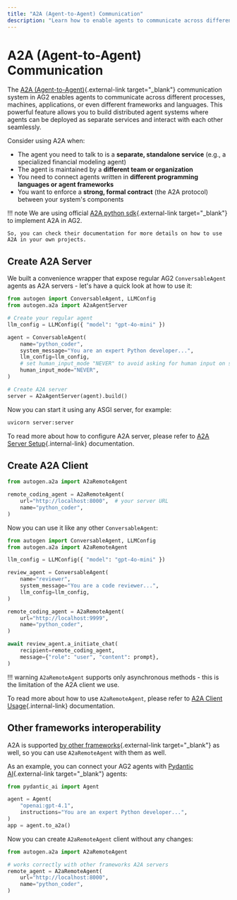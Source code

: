 ```yaml
---
title: "A2A (Agent-to-Agent) Communication"
description: "Learn how to enable agents to communicate across different processes and machines using the A2A protocol."
---
```


# A2A (Agent-to-Agent) Communication

The [A2A (Agent-to-Agent)](https://a2a-protocol.org/latest/){.external-link target="_blank"} communication system in AG2 enables agents to communicate across different processes, machines, applications, or even different frameworks and languages. This powerful feature allows you to build distributed agent systems where agents can be deployed as separate services and interact with each other seamlessly.

Consider using A2A when:

* The agent you need to talk to is a **separate, standalone service** (e.g., a specialized financial modeling agent)
* The agent is maintained by a **different team or organization**
* You need to connect agents written in **different programming languages or agent frameworks**
* You want to enforce a **strong, formal contract** (the A2A protocol) between your system's components

!!! note
    We are using official [A2A python sdk](https://github.com/a2aproject/a2a-python){.external-link target="_blank"} to implement A2A in AG2.

    So, you can check their documentation for more details on how to use A2A in your own projects.

## Create A2A Server

We built a convenience wrapper that expose regular AG2 `ConversableAgent` agents as A2A servers - let's have a quick look at how to use it:

```python title="server.py" linenums="1" hl_lines="16"
from autogen import ConversableAgent, LLMConfig
from autogen.a2a import A2aAgentServer

# Create your regular agent
llm_config = LLMConfig({ "model": "gpt-4o-mini" })

agent = ConversableAgent(
    name="python_coder",
    system_message="You are an expert Python developer...",
    llm_config=llm_config,
    # set human_input_mode "NEVER" to avoid asking for human input on server side
    human_input_mode="NEVER",
)

# Create A2A server
server = A2aAgentServer(agent).build()
```

Now you can start it using any ASGI server, for example:

```bash
uvicorn server:server
```

To read more about how to configure A2A server, please refer to [A2A Server Setup](./server){.internal-link} documentation.

## Create A2A Client

```python title="client.py" linenums="1" hl_lines="4"
from autogen.a2a import A2aRemoteAgent

remote_coding_agent = A2aRemoteAgent(
    url="http://localhost:8000",  # your server URL
    name="python_coder",
)
```

Now you can use it like any other `ConversableAgent`:

```python linenums="1"
from autogen import ConversableAgent, LLMConfig
from autogen.a2a import A2aRemoteAgent

llm_config = LLMConfig({ "model": "gpt-4o-mini" })

review_agent = ConversableAgent(
    name="reviewer",
    system_message="You are a code reviewer...",
    llm_config=llm_config,
)

remote_coding_agent = A2aRemoteAgent(
    url="http://localhost:9999",
    name="python_coder",
)

await review_agent.a_initiate_chat(
    recipient=remote_coding_agent,
    message={"role": "user", "content": prompt},
)
```

!!! warning
    `A2aRemoteAgent` supports only asynchronous methods - this is the limitation of the A2A client we use.

To read more about how to use `A2aRemoteAgent`, please refer to [A2A Client Usage](./client){.internal-link} documentation.

## Other frameworks interoperability

A2A is supported [by other frameworks](https://a2a-protocol.org/latest/community/#a2a-integrations){.external-link target="_blank"} as well, so you can use `A2aRemoteAgent` with them as well.

As an example, you can connect your AG2 agents with [Pydantic AI](https://ai.pydantic.dev/a2a/){.external-link target="_blank"} agents:

```python title="server.py" linenums="1"
from pydantic_ai import Agent

agent = Agent(
    "openai:gpt-4.1",
    instructions="You are an expert Python developer...",
)
app = agent.to_a2a()
```

Now you can create `A2aRemoteAgent` client without any changes:

```python title="client.py" linenums="1"
from autogen.a2a import A2aRemoteAgent

# works correctly with other frameworks A2A servers
remote_agent = A2aRemoteAgent(
    url="http://localhost:8000",
    name="python_coder",
)
```
